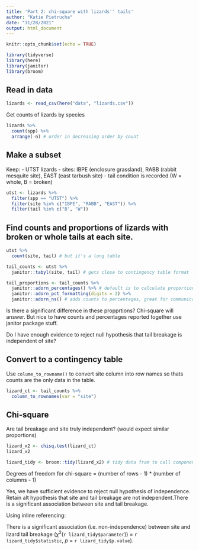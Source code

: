 ```yaml
---
title: 'Part 2: chi-square with lizards'' tails'
author: "Katie Pietrucha"
date: "11/28/2021"
output: html_document
---
```


```r
knitr::opts_chunk$set(echo = TRUE)

library(tidyverse)
library(here)
library(janitor)
library(broom)
```

## Read in data
```r
lizards <- read_csv(here("data", "lizards.csv"))
```

Get counts of lizards by species
```r
lizards %>%
  count(spp) %>%
  arrange(-n) # order in decreasing order by count
```

## Make a subset

Keep:
- UTST lizards
- sites: IBPE (enclosure grassland), RABB (rabbit mesquite site), EAST (east tarbush site)
- tail condition is recorded (W = whole, B = broken)

```r
utst <- lizards %>%
  filter(spp == "UTST") %>%
  filter(site %in% c("IBPE", "RABB", "EAST")) %>%
  filter(tail %in% c("B", "W"))
```

## Find counts and proportions of lizards with broken or whole tails at each site.

```r
utst %>%
  count(site, tail) # but it's a long table
```

```r
tail_counts <- utst %>%
  janitor::tabyl(site, tail) # gets close to contingency table format

tail_proportions <- tail_counts %>%
  janitor::adorn_percentages() %>% # default is to calculate proportions by rows
  janitor::adorn_pct_formatting(digits = 2) %>%
  janitor::adorn_ns() # adds counts to percentages, great for communication
```
 
Is there a significant difference in these propprtions? Chi-square will answer. But nice to have counts and percentages reported together use janitor package stuff.

Do I have enough evidence to reject null hypothesis that tail breakage is independent of site?

## Convert to a contingency table

Use `colume_to_rowname()` to convert site column into row names so thats counts are the only data in the table.

```r
lizard_ct <- tail_counts %>% 
  column_to_rownames(var = "site")
```

## Chi-square

Are tail breakage and site truly independent? (would expect similar proportions)

```r
lizard_x2 <- chisq.test(lizard_ct)
lizard_x2

lizard_tidy <- broom::tidy(lizard_x2) # tidy data fram to call components from for in line referencing.
```

Degrees of freedom for chi-square = (number of rows - 1) * (number of columns - 1)

Yes, we have sufficient evidence to reject null hypothesis of independence. Retain alt hypothesis that  site and tail breakage are not independent.There is a significant association between site and tail breakage. 

Using inline referencing:

There is a significant association (i.e. non-independence) between site and lizard tail breakage ($\chi$^2^(`r lizard_tidy$parameter`)) = `r lizard_tidy$statistic`, *p* = `r lizard_tidy$p.value`).
